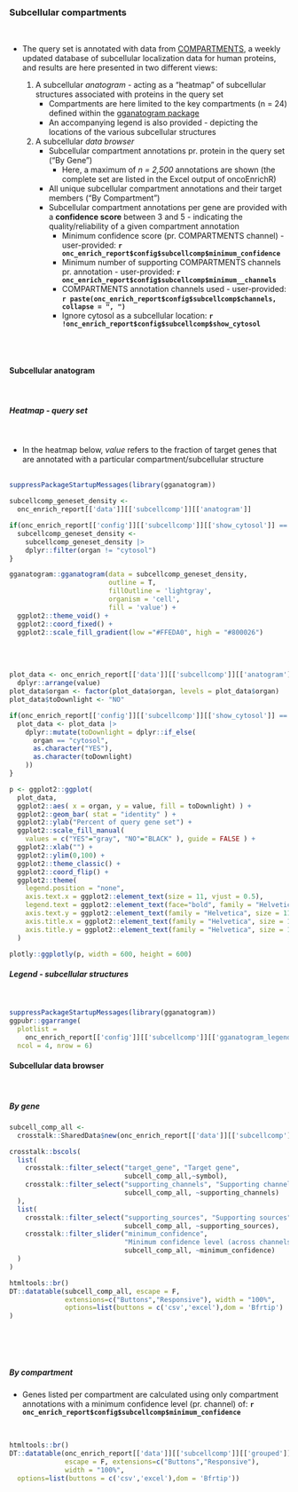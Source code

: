 ### Subcellular compartments 

<br>

* The query set is annotated with data from [COMPARTMENTS](https://compartments.jensenlab.org/Search), a weekly updated database of subcellular localization data for human proteins, and results are here presented in two different views:

   1. A subcellular _anatogram_ - acting as a "heatmap" of subcellular structures associated with proteins in the query set
       * Compartments are here limited to the key compartments (n = 24) defined within the [gganatogram package](https://github.com/jespermaag/gganatogram#cellular-structures)
       * An accompanying legend is also provided - depicting the locations of the various subcellular structures
   2. A subcellular _data browser_
       * Subcellular compartment annotations pr. protein in the query set ("By Gene")
          * Here, a maximum of _n = 2,500_ annotations are shown (the complete set are listed in the Excel output of oncoEnrichR)
       * All unique subcellular compartment annotations and their target members ("By Compartment")
       * Subcellular compartment annotations per gene are provided with a __confidence score__ between 3 and 5 - indicating the quality/reliability of a given compartment annotation
          * Minimum confidence score (pr. COMPARTMENTS channel) - user-provided: __`r onc_enrich_report$config$subcellcomp$minimum_confidence`__
          * Minimum number of supporting COMPARTMENTS channels pr. annotation - user-provided: __`r onc_enrich_report$config$subcellcomp$minimum__channels`__
          * COMPARTMENTS annotation channels used - user-provided: __`r paste(onc_enrich_report$config$subcellcomp$channels, collapse = ", ")`__
          * Ignore cytosol as a subcellular location: __`r !onc_enrich_report$config$subcellcomp$show_cytosol`__

<br><br>


#### Subcellular anatogram {.tabset}
<br>

##### Heatmap - query set
<br>

* In the heatmap below, *value* refers to the fraction of target genes that are annotated with a particular compartment/subcellular structure
<br><br>

```r

suppressPackageStartupMessages(library(gganatogram))

subcellcomp_geneset_density <- 
  onc_enrich_report[['data']][['subcellcomp']][['anatogram']]

if(onc_enrich_report[['config']][['subcellcomp']][['show_cytosol']] == F){
  subcellcomp_geneset_density <- 
    subcellcomp_geneset_density |>
    dplyr::filter(organ != "cytosol")
}

gganatogram::gganatogram(data = subcellcomp_geneset_density,
                         outline = T,
                         fillOutline = 'lightgray',
                         organism = 'cell',
                         fill = 'value') +
  ggplot2::theme_void() +
  ggplot2::coord_fixed() +
  ggplot2::scale_fill_gradient(low ="#FFEDA0", high = "#800026")

```
<br><br>

```r

plot_data <- onc_enrich_report[['data']][['subcellcomp']][['anatogram']] |>
  dplyr::arrange(value)
plot_data$organ <- factor(plot_data$organ, levels = plot_data$organ)
plot_data$toDownlight <- "NO"

if(onc_enrich_report[['config']][['subcellcomp']][['show_cytosol']] == F){
  plot_data <- plot_data |>
    dplyr::mutate(toDownlight = dplyr::if_else(
      organ == "cytosol",
      as.character("YES"),
      as.character(toDownlight)
    ))
}

p <- ggplot2::ggplot(
  plot_data, 
  ggplot2::aes( x = organ, y = value, fill = toDownlight) ) +
  ggplot2::geom_bar( stat = "identity" ) +
  ggplot2::ylab("Percent of query gene set") +
  ggplot2::scale_fill_manual(
    values = c("YES"="gray", "NO"="BLACK" ), guide = FALSE ) +
  ggplot2::xlab("") +
  ggplot2::ylim(0,100) +
  ggplot2::theme_classic() +
  ggplot2::coord_flip() +
  ggplot2::theme(
    legend.position = "none",
    axis.text.x = ggplot2::element_text(size = 11, vjust = 0.5),
    legend.text = ggplot2::element_text(face="bold", family = "Helvetica", size = 11),
    axis.text.y = ggplot2::element_text(family = "Helvetica", size = 11),
    axis.title.x = ggplot2::element_text(family = "Helvetica", size = 11),
    axis.title.y = ggplot2::element_text(family = "Helvetica", size = 11)
  )

plotly::ggplotly(p, width = 600, height = 600)

```


##### Legend - subcellular structures
<br>
```r

suppressPackageStartupMessages(library(gganatogram))
ggpubr::ggarrange(
  plotlist = 
    onc_enrich_report[['config']][['subcellcomp']][['gganatogram_legend']][1:24], 
  ncol = 4, nrow = 6)

```

#### Subcellular data browser{.tabset}
<br>

##### By gene

```r

subcell_comp_all <- 
  crosstalk::SharedData$new(onc_enrich_report[['data']][['subcellcomp']][['all']])

crosstalk::bscols(
  list(
    crosstalk::filter_select("target_gene", "Target gene", 
                             subcell_comp_all,~symbol),
    crosstalk::filter_select("supporting_channels", "Supporting channels", 
                             subcell_comp_all, ~supporting_channels)
  ),
  list(
    crosstalk::filter_select("supporting_sources", "Supporting sources", 
                             subcell_comp_all, ~supporting_sources),
    crosstalk::filter_slider("minimum_confidence", 
                             "Minimum confidence level (across channels)", 
                             subcell_comp_all, ~minimum_confidence)
  )
)

htmltools::br()
DT::datatable(subcell_comp_all, escape = F, 
              extensions=c("Buttons","Responsive"), width = "100%",
              options=list(buttons = c('csv','excel'),dom = 'Bfrtip')
)


```
<br><br><br>

##### By compartment

* Genes listed per compartment are calculated using only compartment annotations with a minimum confidence level (pr. channel) of: __`r onc_enrich_report$config$subcellcomp$minimum_confidence`__

<br>

```r

htmltools::br()
DT::datatable(onc_enrich_report[['data']][['subcellcomp']][['grouped']], 
              escape = F, extensions=c("Buttons","Responsive"), 
              width = "100%",
  options=list(buttons = c('csv','excel'),dom = 'Bfrtip'))


```
<br><br><br>



